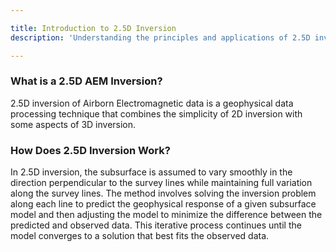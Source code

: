 ```yaml
---

title: Introduction to 2.5D Inversion
description: 'Understanding the principles and applications of 2.5D inversion in geophysics'

---
```


### What is a 2.5D AEM Inversion?

2.5D inversion of Airborn Electromagnetic data is a geophysical data processing technique that combines the simplicity of 2D inversion with some aspects of 3D inversion.

### How Does 2.5D Inversion Work?

In 2.5D inversion, the subsurface is assumed to vary smoothly in the direction perpendicular to the survey lines while maintaining full variation along the survey lines. The method involves solving the inversion problem along each line to predict the geophysical response of a given subsurface model and then adjusting the model to minimize the difference between the predicted and observed data. This iterative process continues until the model converges to a solution that best fits the observed data.
